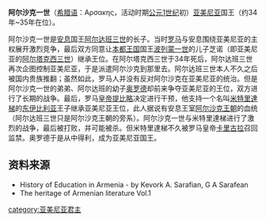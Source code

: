 {{Otheruses|阿尔沙克一世|阿尔沙克一世 (安息)|other=安息的同名国王|subject=亚美尼亚国王阿尔沙克一世}}
{{Otheruses|阿尔沙克一世 (东伊比利亚)|other=东伊比利亚的同名国王}}

'''阿尔沙克一世'''（[[希腊语|希腊语]]：Αρσακης，活动时期[[公元1世纪|公元1世纪]]初）[[亚美尼亚|亚美尼亚]]国王（约34年~35年在位）。

阿尔沙克一世是[[安息_(国家)|安息]]国王[[阿尔达班三世|阿尔达班三世]]的长子。当时[[罗马帝国|罗马]]与安息围绕亚美尼亚的主权展开激烈竞争，最后双方同意让[[本都王国|本都王国]]国王[[波列蒙一世|波列蒙一世]]的儿子芝诺（即亚美尼亚的[[阿尔塔克西三世|阿尔塔克西三世]]）继承王位。在阿尔塔克西三世于34年死后，阿尔达班三世再次企图控制亚美尼亚，于是派遣阿尔沙克到那里去。阿尔达班三世本人不久之后被国内贵族推翻；虽然如此，罗马人并没有反对阿尔沙克在亚美尼亚的统治。但是阿尔沙克一世的弟弟、阿尔达班的幼子[[奥罗德_(亚美尼亚)|奥罗德]]却前来争夺亚美尼亚的王位，双方进行了长期的战争。最后，罗马[[罗马皇帝列表|皇帝]][[提比略|提比略]]决定进行干预，他支持一个名叫[[米特里達梯_(亚美尼亚)|米特里達梯]]的[[东伊比利亚|东伊比利亚]]王子继承亚美尼亚王位，此人据说有安息王室[[阿尔沙克王朝|阿尔沙克王朝]]的血统（阿尔达班三世只是阿尔沙克王朝的旁系）。阿尔沙克一世与米特里達梯进行了激烈的战争，最后被打败，并可能被杀。但米特里達梯不久被罗马皇帝[[卡里古拉|卡里古拉]]召回监禁。奥罗德于是从中得利，成为亚美尼亚国王。
==资料来源==
*History of Education in Armenia - by Kevork A. Sarafian, G A Sarafean
*The heritage of Armenian literature Vol.1 
{{start box}}
{{s-before|[[阿尔塔克西三世|阿尔塔克西三世]]}}
{{s-title|[[亚美尼亚君主列表|亚美尼亚国王]]|34~35}}
{{s-after|[[米特里達梯_(亚美尼亚)|米特里達梯]]}}
{{end box}}

[[category:亚美尼亚君主|category:亚美尼亚君主]]